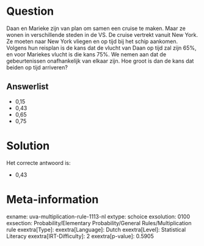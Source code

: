 Question
========

Daan en Marieke zijn van plan om samen een cruise te maken. Maar ze
wonen in verschillende steden in de VS. De cruise vertrekt vanuit New
York. Ze moeten naar New York vliegen en op tijd bij het schip aankomen.
Volgens hun reisplan is de kans dat de vlucht van Daan op tijd zal zijn
65%, en voor Mariekes vlucht is die kans 75%. We nemen aan dat de
gebeurtenissen onafhankelijk van elkaar zijn. Hoe groot is dan de kans
dat beiden op tijd arriveren?

Answerlist
----------

* 0,15
* 0,43
* 0,65
* 0,75

Solution
========

Het correcte antwoord is: 

* 0,43

Meta-information
================
exname: uva-multiplication-rule-1113-nl
extype: schoice
exsolution: 0100
exsection: Probability/Elementary Probability/General Rules/Multiplication rule
exextra[Type]: 
exextra[Language]: Dutch
exextra[Level]: Statistical Literacy
exextra[IRT-Difficulty]: 2
exextra[p-value]: 0.5905

